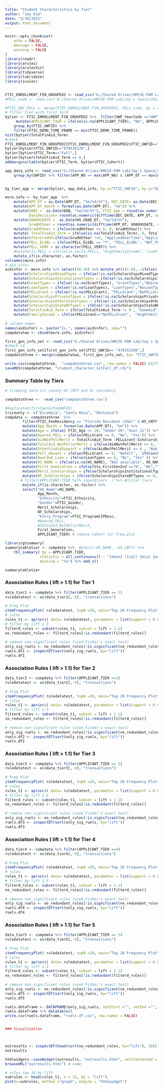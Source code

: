 ---
title: "Student Characteristics by Tier"
author: "Jay Kim"
date: "3/30/2022"
output: html_document
---

```{r setup, include=FALSE}
knitr::opts_chunk$set(
	echo = FALSE,
	message = FALSE,
	warning = FALSE
)
library(readr)
library(arules)
library(arulesViz)
library(tidyverse)
library(lubridate)
library(scales)
 
```


```{r data shaping, eval=FALSE, include=FALSE}

FTIC_ENROLLMENT_FIN_GROUPED2 <- read_csv("G:/Shared drives/HMCSE-PAM Lab/Jay's Space/_DataShaping/FTIC_ENROLLMENT_FIN_GROUPED2.csv") 
#PELL_code <- read_csv("G:/Shared drives/HMCSE-PAM Lab/Jay's Space/2022 Active Projects/01/ACEX_CAL/PELL_code.csv")

#FTIC_ENC_PELL <- merge(FTIC_ENROLLMENT_FIN_GROUPED2, PELL_code, by = c("FTIC_UWFID", "FTIC_DEMO_TIME_FRAME"), all.x=T)
# filter tier with first term
bytier <- FTIC_ENROLLMENT_FIN_GROUPED2 %>%  filter(UWF_YearCode =="UWFYear1" & FTIC_Term == "Fall" ) %>%  # remove summer starters
     mutate(APPLICANT_TIER = ifelse(is.na(APPLICANT_TIER), "NA", APPLICANT_TIER)) %>% 
    group_by(FTIC_UWFID) %>% 
    filter(FTIC_DEMO_TIME_FRAME == min(FTIC_DEMO_TIME_FRAME))
hist(bytier$TotalFinAid_Term)
#check
FTIC_ENROLLMENT_FIN_GROUPED2[FTIC_ENROLLMENT_FIN_GROUPED2$FTIC_UWFID=="970403465",]
bytier[bytier$FTIC_UWFID=="970516120",]
bytier[bytier$FTIC_Term=="Fall",]
bytier[bytier$TotalFinAid_Term == 0,]
addmargins(table(bytier$FTIC_Term, bytier$FTIC_Cohort))

app_data_info <- read_csv("G:/Shared drives/HMCSE-PAM Lab/Jay's Space/2021 Active Projects/08/ACCEPTANCE RATE/app2017to2022.all.load.12.2021_V0.csv")  %>%
    group_by(UWFID) %>% filter(APP_NO == max(APP_NO) & (APP_DT == max(APP_DT))) %>% filter(!duplicated(UWFID))
 

by_tier_app <- merge(bytier, app_data_info, by.x="FTIC_UWFID", by.y="UWFID", all.x = T) %>% select(-contains("PROB"))

more.info <- by_tier_app  %>%
    mutate(APP_DT = as.Date(APP_DT, "%m/%d/%Y"), DEC_DATE= as.Date(DEC_DATE, "%m/%d/%Y")) %>% 
    mutate(APP_DT_month = format(as.Date(APP_DT), "%m")) %>% 
    mutate(DOB1 =  as.Date(DOB, "%m/%d/%Y"), FTIC_Age = round(as.numeric(difftime(APP_DT, DOB1, units = "weeks"))/52.25,0),
           DaysDecision= round(as.numeric(difftime(DEC_DATE, APP_DT, units = "days")) ,0)) %>% 
    mutate(GRADHSDATE =  as.Date(HS_GRAD_DT, "%m/%d/%Y"), 
           GradHSYear = round(as.numeric(difftime(APP_DT, GRADHSDATE, units = "weeks"))/52.25,1)) %>% mutate_at(c(30:37), replace_na, 0) %>% 
    mutate(GradHSYear = ifelse(GradHSYear <= 0, 0, GradHSYear)) %>%  
    mutate( TotalFinAid_Term = ifelse(is.na(TotalFinAid_Term), 0, TotalFinAid_Term)) %>% 
    mutate(AfterGradHS=ifelse(GradHSYear !=0, "AppliedOverTime","AppliedOnTime")) %>% 
    mutate(PELL_ELGBL = ifelse(PELL_ELGBL == "Y", "PELL_ELGBL", "NOT_PELL_ELGBL")) %>% 
    mutate(PELL_VERF = as.character(PELL_VERF)) %>% 
    #mutate(Is.PELL = ifelse(is.na(Is.PELL), "HighFamilyIncome", "LowFamilyIncome")) %>% 
    mutate_if(is.character, as.factor) 
colnames(more.info)
# aid infor
aidinfor <- more.info %>% select(30:38) %>% mutate_at(c(1:8), ~ifelse(.x == 0, NA ,"Yes"))  %>% 
    mutate(ScholarshipsMixedTypes = ifelse(!is.na(ScholarshipsMixedTypes), "MixedAidType","NoMixedAidType")) %>% 
    mutate(ScholarshipsInstitutionalTypes = ifelse(!is.na(ScholarshipsInstitutionalTypes), "MeritType","NoMeritType")) %>% 
    mutate(GrantTypes = ifelse(!is.na(GrantTypes), "GrantTypes","NoGrantTypes")) %>% 
    mutate(LoanTypes = ifelse(!is.na(LoanTypes), "LoanTypes","NoLoanTypes")) %>% 
    mutate(PELLGrant = ifelse(!is.na(PELLGrant), "PELLGrant","NoPELLGrant")) %>% 
    mutate(ScholarshipsPrivateTypes = ifelse(!is.na(ScholarshipsPrivateTypes), "PrivateType","NoPrivateType")) %>% 
    mutate(ScholarshipsOtherStateTypes = ifelse(!is.na(ScholarshipsOtherStateTypes), "OtherStateType","NoOtherStateType")) %>% 
    mutate(ScholarshipsStateBFTypes = ifelse(!is.na(ScholarshipsStateBFTypes), "BrightFutureType","NoBrightFutureType")) %>% 
    mutate(TotalFinAid_Term = ifelse(TotalFinAid_Term != 0 , "SomeAid","NoAid"))  %>% 
    mutate(FamilyIncome = ifelse(PELLGrant=="NoPELLGrant",  "HighFamilyIncome", "LowFamilyIncome"))
    
# column names     
names(aidinfor) <- paste("Is.", names(aidinfor), sep="")
compdatatwo <- cbind(more.info, aidinfor)

first_gen_info_set <- read_csv("G:/Shared drives/HMCSE-PAM Lab/Jay's Space/_DataShaping/first_gen_info_set.csv") 
#check id
first_gen_info_set[first_gen_info_set$FTIC_UWFID== "970353396",]
compdatathree <- merge(compdatatwo, first_gen_info_set, by= "FTIC_UWFID", all.x =TRUE)

write.csv(compdatathree,  "compdatathree.csv", row.names = FALSE) #5275
saveRDS(compdatathree, "student_character_1stFall_df.rds")

```

### Summary Table by Tiers

```{r filtered tier, echo=FALSE}
# trimming data tri county HS CNTY and FL residency

compdatathree <-  read_csv("compdatathree.csv")

#duplicated(firstgeninfo$UWFID)
tricounty <- c("Escambia", "Santa Rosa", "Okaloosa")
compdata <- compdatathree  %>%  
        filter(FTIC_FeeResidency == "Florida Resident (USA)" & HS_CNTY %in% tricounty) %>% #filtered data
        mutate(App_Month = format(as.Date(APP_DT), "%m")) %>% 
        mutate(Age = ifelse( FTIC_Age <= 20, "Under 20","Over 21")) %>% 
        mutate(Awared_PELL = ifelse(PELLGrant == 0, "No", "Yes")) %>% 
        mutate(AidNotPellMerit = TotalFinAid_Term -PELLGrant-ScholarshipsInstitutionalTypes) %>% 
        mutate(TotalAid_NotPellorMerit = ifelse(AidNotPellMerit <= 0, "No", "Yes")) %>% 
        mutate(OtherFinAidSupport = ifelse(AidNotPellMerit == 0 , "NoAid", ifelse(AidNotPellMerit <= 3000, "Below$3,000", "Above$3,000"))) %>% 
        mutate(Pell_Amount = ifelse(PELLGrant == 0, "NoPell",  ifelse(PELLGrant <= 3000, "Below$3,000", "Above$3,000"))) %>%
        mutate(Awarded_Loan = ifelse(LoanTypes == 0, "No", "Yes" )) %>% 
        mutate(HS_NAME = ifelse(is.na(HS_NAME), "Not available", HS_NAME)) %>% 
        mutate(First_Generation = ifelse(Stu_FirstGenInd =="N", "No","Yes")) %>% 
        mutate(Merit_Scholarships = ifelse(ScholarshipsInstitutionalTypes== 0, "No","Yes")) %>% 
        mutate(BF_Scholarships = ifelse(ScholarshipsStateBFTypes == 0, "No","Yes")) %>%  
       # filter(APPLICANT_TIER %in% input$tiers  ) %>% #filter tiers
        mutate_if(is.character, as.factor) %>% 
        select("HS_Name"=HS_NAME, 
               App_Month,
               "Ethnicity"=FTIC_Ethnicity, 
               "Gender"=FTIC_Gender,
               Merit_Scholarships,
               BF_Scholarships,
               "Entry_Program"=FTIC_ProgramCIPDesc,
               #Awared_PELL,
               #TotalAid_NotPellorMerit,
               First_Generation, 
               APPLICANT_TIER) # remove cohort for freq.plot

library(gtsummary)
summarytabletier <- compdata %>%  #elect(-HS_NAME, -HS_CNTY) %>% 
    tbl_summary( by = APPLICANT_TIER,
                statistic = all_continuous() ~ "{mean} ({sd}) {min} {max}",
                missing = "no") %>% add_n()

summarytabletier
```
### Association Rules ( lift > 1.1) for Tier 1

```{r tier1 Rules}
data_tier1 <- compdata %>% filter(APPLICANT_TIER == 1)
ruledatatest <- as(data_tier1[,-9], "transactions")
 
# Freq Plot
itemFrequencyPlot( ruledatatest, topN =20, main="Top 20 Frequency Plot", type="absolute")
# rules 
rules_t1 <- apriori( data= ruledatatest, parameter = list(support = 0.01, confidence = 0.6) ) #, appearance = list(lhs = "FinAidTerm")) #, appearance = list( lhs = "FTIC_Ethnicity"))
# filter by lift 1.5
filterd_rules <- subset(rules_t1, subset = lift > 1.1)
no_redundant_rules <- filterd_rules[!is.redundant(filterd_rules)]   
 
# remove non-significant rules (used Fisher's exact test)
only_sig_ruels <- no_redundant_rules[!is.significant(no_redundant_rules),]
ruels.df1 <- inspectDT(sort(only_sig_ruels, by="lift")) 
ruels.df1
```

### Association Rules ( lift > 1.1) for Tier 2

```{r tier2 Rules}
data_tier2 <- compdata %>% filter(APPLICANT_TIER ==2)
ruledatatest <- as(data_tier2[,-9], "transactions")
 
# Freq Plot
itemFrequencyPlot( ruledatatest, topN =20, main="Top 20 Frequency Plot", type="absolute")
# rules 
rules_t1 <- apriori( data= ruledatatest, parameter = list(support = 0.01, confidence = 0.6) ) #, appearance = list(lhs = "FinAidTerm")) #, appearance = list( lhs = "FTIC_Ethnicity"))
# filter by lift 1.5
filterd_rules <- subset(rules_t1, subset = lift > 1.1)
no_redundant_rules <- filterd_rules[!is.redundant(filterd_rules)]   
 
# remove non-significant rules (used Fisher's exact test)
only_sig_ruels <- no_redundant_rules[!is.significant(no_redundant_rules),]
ruels.df2 <- inspectDT(sort(only_sig_ruels, by="lift")) 
ruels.df2
```
### Association Rules ( lift > 1.1) for Tier 3

```{r tier3 Rules}
data_tier3 <- compdata %>% filter(APPLICANT_TIER == 3)
ruledatatest <- as(data_tier3[,-9], "transactions")
 
# Freq Plot
itemFrequencyPlot( ruledatatest, topN =20, main="Top 20 Frequency Plot", type="absolute")
# rules 
rules_t1 <- apriori( data= ruledatatest, parameter = list(support = 0.01, confidence = 0.6) ) #, appearance = list(lhs = "FinAidTerm")) #, appearance = list( lhs = "FTIC_Ethnicity"))
# filter by lift 1.5
filterd_rules <- subset(rules_t1, subset = lift > 1.1)
no_redundant_rules <- filterd_rules[!is.redundant(filterd_rules)]   
 
# remove non-significant rules (used Fisher's exact test)
only_sig_ruels <- no_redundant_rules[!is.significant(no_redundant_rules),]
ruels.df3 <- inspectDT(sort(only_sig_ruels, by="lift")) 
ruels.df3
```
### Association Rules ( lift > 1.1) for Tier 4

```{r tier4 Rules}
data_tier4 <- compdata %>% filter(APPLICANT_TIER ==4)
ruledatatest <- as(data_tier4[,-9], "transactions")
 
# Freq Plot
itemFrequencyPlot( ruledatatest, topN =20, main="Top 20 Frequency Plot", type="absolute")
# rules 
rules_t1 <- apriori( data= ruledatatest, parameter = list(support = 0.01, confidence = 0.6) ) #, appearance = list(lhs = "FinAidTerm")) #, appearance = list( lhs = "FTIC_Ethnicity"))
# filter by lift 1.5
filterd_rules <- subset(rules_t1, subset = lift > 1.1)
no_redundant_rules <- filterd_rules[!is.redundant(filterd_rules)]   
 
# remove non-significant rules (used Fisher's exact test)
only_sig_ruels <- no_redundant_rules[!is.significant(no_redundant_rules),]
ruels.df4 <- inspectDT(sort(only_sig_ruels, by="lift")) 
ruels.df4
```
### Association Rules ( lift > 1.1) for Tier 5

```{r tier5 Rules}
data_tier5 <- compdata %>% filter(APPLICANT_TIER == 5)
ruledatatest <- as(data_tier5[,-9], "transactions")
 
# Freq Plot
itemFrequencyPlot( ruledatatest, topN =20, main="Top 20 Frequency Plot", type="absolute")
# rules 
rules_t1 <- apriori( data= ruledatatest, parameter = list(support = 0.01, confidence = 0.6) ) #, appearance = list(lhs = "FinAidTerm")) #, appearance = list( lhs = "FTIC_Ethnicity"))
# filter by lift 1.5
filterd_rules <- subset(rules_t1, subset = lift > 1.1)
no_redundant_rules <- filterd_rules[!is.redundant(filterd_rules)]   
 
# remove non-significant rules (used Fisher's exact test)
only_sig_ruels <- no_redundant_rules[!is.significant(no_redundant_rules),]
ruels.df5 <- inspectDT(sort(only_sig_ruels, by="lift")) 
ruels.df5
```


```{r export datatable, eval=FALSE, include=FALSE}
ruels.dataframe <- DATAFRAME(only_sig_ruels, setStart ="", setEnd ="", separate = TRUE) %>% arrange(-lift) %>% mutate_at(c(3:6), ~round(.,  2))
ruels.dataframe %>% datatable()
write.csv(ruels.dataframe, "ruels.df.csv", row.names = FALSE)


### Visualization



outresults <- inspectDT(head(sort(no_redundant_rules, by="lift"), 30))
outresults

htmlwidgets::saveWidget(outresults, "outresults.html", selfcontained = FALSE)
browseURL("outresults.html") # same

# rules top 10 by lift
subrules <- head(rules_t1, n = 15, by = "lift")
plot(x=subrules, method ="graph", engine = "htmlwidget")
 

```

